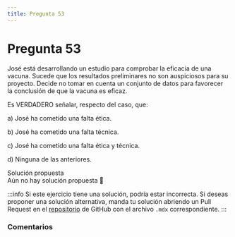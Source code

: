 ```yaml
---
title: Pregunta 53
---
```



# Pregunta 53

<div className="exercise">
José está desarrollando un estudio para comprobar la eficacia de una vacuna. Sucede que los
resultados preliminares no son auspiciosos para su proyecto. Decide no tomar en cuenta un
conjunto de datos para favorecer la conclusión de que la vacuna es eficaz.

Es VERDADERO señalar, respecto del caso, que:

a) José ha cometido una falta ética.

b) José ha cometido una falta técnica.

c) José ha cometido una falta ética y técnica.

d) Ninguna de las anteriores.
</div>

<MDXDetails>
<summary>Solución propuesta</summary>

<div className="exercise">
Aún no hay solución propuesta 🥲
</div>

:::info
Si este ejercicio tiene una solución, podría estar incorrecta. Si deseas proponer una solución alternativa, manda tu solución abriendo
un Pull Request en el [repositorio](https://github.com/crow-rojas/apuntes-fundamentals/pulls) de GitHub con el archivo
`.mdx` correspondiente.
:::

</MDXDetails>

### Comentarios

<Disqus
  url="https://crow-rojas.github.io/apuntes-fundamentals/docs/engineering/ethics/exercises/2023-2/p53"
  identifier="docs/engineering/ethics/exercises/2023-2/p53"
  title="2023-2 Ética - Pregunta 53"
/>
